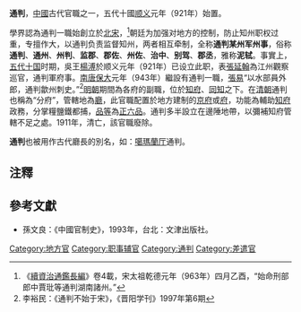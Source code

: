'''通判'''，[[中國|中國]]古代官職之一，五代十國[[顺义_(南吴)|顺义]]元年（921年）始置。

學界認為通判一職始創立於[[北宋|北宋]]，<ref>《[[續資治通鑑長編|續資治通鑑長編]]》卷4載，宋太祖乾德元年（963年）四月乙酉，“始命刑部郎中賈玭等通判湖南諸州。”</ref>朝廷为加强对地方的控制，防止知州职权过重，专擅作大，以通判负责监督知州，两者相互牵制，全称'''通判某州军州事'''，俗称'''通判'''、'''通州'''、'''州判'''、'''监郡'''、'''郡佐'''、'''州佐'''、'''治中'''、'''别驾'''、'''郡丞'''，雅称'''泥轼'''。事實上，[[五代十国|五代十国]]时期，吳王[[楊溥_(十國)|楊溥]]於顺义元年（921年）已设立此职，表[[張延翰|張延翰]]為江州觀察巡官，通判軍府事。[[南唐|南唐]][[保大_(南唐)|保大]]元年（943年）繼設有通判一職，[[張易|張易]]“以水部員外郎，通判歙州刺史。”<ref>李裕民：《通判不始于宋》，《晋阳学刊》1997年第6期</ref>[[明朝|明朝]]期間為各府的副職，位於[[知府|知府]]、[[同知|同知]]之下。在[[清朝|清朝]]通判也稱為“分府”，管轄地為[[厅_(清朝)|廳]]，此官職配置於地方建制的[[京府|京府]]或[[府|府]]，功能為輔助[[知府|知府]]政務，分掌糧鹽鐵都捕，[[品等|品等]]為[[清朝官職表#正六品|正六品]]。通判多半設立在邊陲地帶，以彌補知府管轄不足之處。1911年，清亡，該官職廢除。

'''通判'''也被用作古代廳長的別名，如：[[噶瑪蘭厅|噶瑪蘭厅]]通判。

==注釋==
{{reflist}}

== 參考文獻 ==
* 孫文良：《中國官制史》，1993年，台北：文津出版社。

[[Category:地方官|Category:地方官]]
[[Category:职事辅官|Category:职事辅官]]
[[Category:通判|Category:通判]]
[[Category:差遣官|Category:差遣官]]

{{Government-official-hist-stub}}
